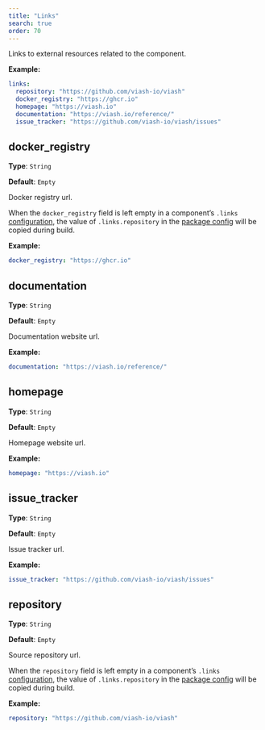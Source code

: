 ```yaml
---
title: "Links"
search: true
order: 70
---
```


Links to external resources related to the component.

**Example:**

```yaml
links:
  repository: "https://github.com/viash-io/viash"
  docker_registry: "https://ghcr.io"
  homepage: "https://viash.io"
  documentation: "https://viash.io/reference/"
  issue_tracker: "https://github.com/viash-io/viash/issues"

```

## docker_registry

**Type**: `String`

**Default**: `Empty`

Docker registry url.

:::{.callout-note}
When the `docker_registry` field is left empty in a component's `.links` [configuration](/reference/config/#), the value of `.links.repository` in the [package config](/reference/packageConfig/#) will be copied during build.
:::



**Example:**

```yaml
docker_registry: "https://ghcr.io"
```

## documentation

**Type**: `String`

**Default**: `Empty`

Documentation website url.

**Example:**

```yaml
documentation: "https://viash.io/reference/"
```

## homepage

**Type**: `String`

**Default**: `Empty`

Homepage website url.

**Example:**

```yaml
homepage: "https://viash.io"
```

## issue_tracker

**Type**: `String`

**Default**: `Empty`

Issue tracker url.

**Example:**

```yaml
issue_tracker: "https://github.com/viash-io/viash/issues"
```

## repository

**Type**: `String`

**Default**: `Empty`

Source repository url.

:::{.callout-note}
When the `repository` field is left empty in a component's `.links` [configuration](/reference/config/#), the value of `.links.repository` in the [package config](/reference/packageConfig/#) will be copied during build.
:::



**Example:**

```yaml
repository: "https://github.com/viash-io/viash"
```
